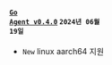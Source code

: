 #### <code class='changelog-service'><a href="https://docs.whatap.io/release-notes/golang/golang-0_4_0">Go Agent v0.4.0</a></code> <code class='changelog-date'>2024년 06월 19일</code>

- <code class="New">New</code> linux aarch64 지원

